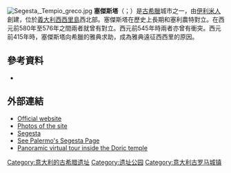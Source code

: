 [[File:Segesta,_Tempio_greco.jpg|right]]
'''塞傑斯塔'''（{{lang-grc|Ἕγεστα|Egesta}}；{{lang-scn|Siggésta}}）是[[古希臘|古希臘]]城市之一，由[[伊利米人|伊利米人]]創建，位於[[義大利|義大利]][[西西里島|西西里島]]西北部。塞傑斯塔在歷史上長期和塞利農特對立。在西元前580年至576年之間兩者就曾有對立。西元前545年時兩者亦曾有衝突。西元前415年時，塞傑斯塔向希臘的雅典求助，成為雅典遠征西西里的原因。

==參考資料==
*{{cite journal|last=Burford|first=Alison|year=1961|title=Temple Building at Segesta|journal=The Classical Quarterly|volume=11|issue=1–2|pages=87–93|doi=10.1017/S0009838800008417}}

==外部連結==
{{Commonscat|Segesta|塞傑斯塔}}
*[https://web.archive.org/web/20130627083954/http://www.regione.sicilia.it/beniculturali/dirbenicult/database/page_musei/pagina_musei.asp?id=57&idsito=91 Official website] {{it icon}}
*[https://web.archive.org/web/20021010035403/http://sights.seindal.dk/sight/46.html Photos of the site]
*[http://www.bestofsicily.com/segesta.htm Segesta] {{Wayback|url=http://www.bestofsicily.com/segesta.htm |date=20200730121213 }}
*[http://www.seepalermo.com/segesta.htm See Palermo's Segesta Page] {{Wayback|url=http://www.seepalermo.com/segesta.htm |date=20200727121904 }}
*[https://web.archive.org/web/20110707063632/http://www.360travelguide.com/360VirtualTour.asp?iCode=seg01 Panoramic virtual tour inside the Doric temple]

{{Authority control}}
[[Category:意大利的古希腊遗址|Category:意大利的古希腊遗址]]
[[Category:遗址公园|Category:遗址公园]]
[[Category:意大利古罗马城镇|Category:意大利古罗马城镇]]